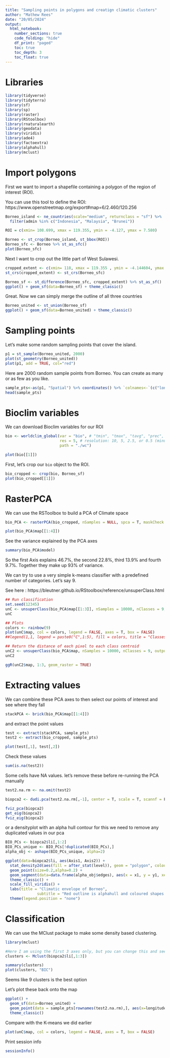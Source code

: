 ---
title: "Sampling points in polygons and creatign climatic clusters"
author: "Mathew Rees"
date: "20/05/2024"
output: 
  html_notebook:
    number_sections: true
    code_folding: "hide"
    df_print: "paged"
    toc: true
    toc_depth: 3
    toc_float: true
---

# Libraries

```{r}
library(tidyverse)
library(tidyterra)
library(sf)
library(sp)
library(raster)
library(RStoolbox)
library(rnaturalearth)
library(geodata)
library(viridis)
library(ade4)
library(factoextra)
library(alphahull)
library(mclust)
```


# Import polygons

First we want to import a shapefile containing a polygon of the region of interest (ROI).

You can use this tool to define the ROI: https://www.openstreetmap.org/export#map=6/2.460/120.256


```{r}
Borneo_island <- ne_countries(scale="medium", returnclass = "sf") %>% 
  filter(admin %in% c("Indonesia", "Malaysia", "Brunei"))

ROI = c(xmin= 108.699, xmax = 119.355, ymin = -4.127, ymax = 7.580)

```

```{r}
Borneo <- st_crop(Borneo_island, st_bbox(ROI))
Borneo_sfc <- Borneo %>% st_as_sfc()
plot(Borneo_sfc)
```
Next I want to crop out the little part of West Sulawesi.

```{r}
cropped_extent <- c(xmin= 118, xmax = 119.355 , ymin = -4.144604, ymax = -1) %>% st_bbox() %>% st_as_sfc()
st_crs(cropped_extent) <- st_crs(Borneo_sfc)
```

```{r}
Borneo_sf <- st_difference(Borneo_sfc, cropped_extent) %>% st_as_sf()
ggplot() + geom_sf(data=Borneo_sf) + theme_classic()
```

Great. Now we can simply merge the outline of all three countries

```{r}
Borneo_united <- st_union(Borneo_sf)
ggplot() + geom_sf(data=Borneo_united) + theme_classic()
```


# Sampling points

Let's make some random sampling points that cover the island.

```{r}
p1 = st_sample(Borneo_united, 2000)
plot(st_geometry(Borneo_united))
plot(p1, add = TRUE, col="red")
```
Here are 2000 random sample points from Borneo. You can create as many or as few as you like.

```{r}
sample_pts<-as(p1, "Spatial") %>% coordinates() %>% `colnames<-`(c("longitude", "latitude")) %>% as.data.frame()
head(sample_pts)
```


# Bioclim variables

We can download Bioclim variables for our ROI

```{r}
bio <- worldclim_global(var = "bio", # "tmin", "tmax", "tavg", "prec", "wind", "vapr", or "bio"
                        res = 5, # resolution: 10, 5, 2.5, or 0.5 (minutes of a degree)
                        path = "./wc")
```


```{r}
plot(bio[[1]])
```

First, let's crop our `bio` object to the ROI.

```{r}
bio_cropped <- crop(bio, Borneo_sf)
plot(bio_cropped[[1]])
```

# RasterPCA

We can use the RSToolbox to build a PCA of Climate space


```{r}
bio_PCA <- rasterPCA(bio_cropped, nSamples = NULL, spca = T, maskCheck = T)

plot(bio_PCA$map[[1:4]])
```

See the variance explained by the PCA axes

```{r}
summary(bio_PCA$model)
```
So the first Axis explains 46.7%, the second 22.8%, third 13.9% and fourth 9.7%. Together they make up 93% of variance.

We can try to use a very simple k-means classifier with a predefined number of categories. Let's say 9.

See here : https://bleutner.github.io/RStoolbox/reference/unsuperClass.html 

```{r}
## Run classification
set.seed(12345)
unC <- unsuperClass(bio_PCA$map[[1:3]], nSamples = 10000, nClasses = 9, nStarts = 25)
unC

## Plots
colors <- rainbow(9)
plot(unC$map, col = colors, legend = FALSE, axes = T, box = FALSE)
##legend(1,1, legend = paste0("C",1:5), fill = colors, title = "Classes", horiz = TRUE,  bty = "n")
```


```{r}
## Return the distance of each pixel to each class centroid
unC2 <- unsuperClass(bio_PCA$map, nSamples = 10000, nClasses = 9, output = "distances")
unC2

ggR(unC2$map, 1:3, geom_raster = TRUE)
```


# Extracting values

We can combine these PCA axes to then select our points of interest and see where they fall

```{r}
stackPCA <- brick(bio_PCA$map[[1:4]])
```

and extract the point values

```{r}
test <- extract(stackPCA, sample_pts)
test2 <- extract(bio_cropped, sample_pts)
```

```{r}
plot(test[,1], test[,2])
```

Check these values

```{r}
sum(is.na(test2))
```

Some cells have NA values.
let's remove these before re-running the PCA manually

```{r}
test2.na.rm <- na.omit(test2)
```


```{r}
biopca2 <- dudi.pca(test2.na.rm[,-1], center = T, scale = T, scannf = F, nf = 4)
```

```{r}
fviz_pca(biopca2)
get_eig(biopca2)
fviz_eig(biopca2)
```

or a densityplot with an alpha hull contour
for this we need to remove any duplicated values in our pca

```{r}
BIO_PCs <- biopca2$li[,1:2]
BIO_PCs_unique <- BIO_PCs[!duplicated(BIO_PCs),]
alpha_obj <- ashape(BIO_PCs_unique, alpha=2)
```


```{r}
ggplot(data=biopca2$li, aes(Axis1, Axis2)) + 
  stat_density2d(aes(fill = after_stat(level)), geom = "polygon", colour="white", alpha =0.3) + 
  geom_point(size=0.2,alpha=0.2) +
  geom_segment(data=data.frame(alpha_obj$edges), aes(x = x1, y = y1, xend = x2, yend = y2), color="red") +
  theme_classic() + 
  scale_fill_viridis() + 
  labs(title = "Climatic envelope of Borneo",
              subtitle = "Red outline is alphahull and coloured shapes represent 2D density kernel") +
  theme(legend.position = "none")
```


# Classification

We can use the MClust package to make some density based clustering.

```{r}
library(mclust)

#Here I am using the first 3 axes only, but you can change this and see how it modifies the results
clusters <- Mclust(biopca2$li[,1:3])
```

```{r}
summary(clusters)
plot(clusters, "BIC")
```

Seems like 9 clusters is the best option

Let's plot these back onto the map

```{r}
ggplot() +
  geom_sf(data=Borneo_united) +
  geom_point(data = sample_pts[rownames(test2.na.rm),], aes(x=longitude, y=latitude, col=as.factor(clusters$classification))) + 
  theme_classic()
```

Compare with the K-means we did earlier

```{r}
plot(unC$map, col = colors, legend = FALSE, axes = T, box = FALSE)
```

Print session info

```{r}
sessionInfo()
```


